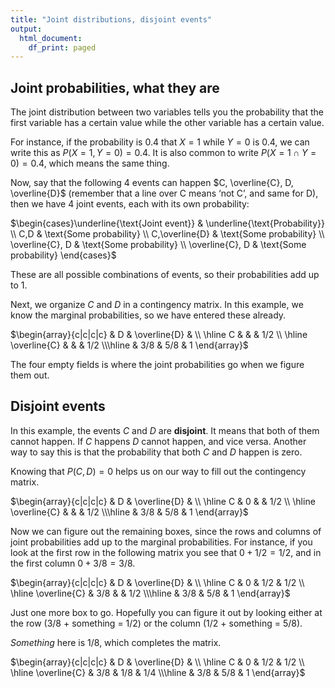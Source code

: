```yaml
---
title: "Joint distributions, disjoint events"
output:
  html_document:
    df_print: paged
---
```


## Joint probabilities, what they are

The joint distribution between two variables tells you the probability that the first variable has a certain value while the other variable has a certain value.

For instance, if the probability is 0.4 that $X=1$ while $Y=0$ is 0.4, we can write this as $P(X=1, Y=0)=0.4$. It is also common to write $P(X=1 \cap Y=0)=0.4$, which means the same thing.

Now, say that the following 4 events can happen $C, \overline{C}, D, \overline{D}$ (remember that a line over C means 'not C', and same for D), then we have 4 joint events, each with its own probability:

$\begin{cases}\underline{\text{Joint event}} & \underline{\text{Probability}} \\ C,D & \text{Some probability} \\ C,\overline{D} & \text{Some probability} \\ \overline{C}, D & \text{Some probability} \\ \overline{C}, D & \text{Some probability} \end{cases}$

These are all possible combinations of events, so their probabilities add up to 1.

Next, we organize $C$ and $D$ in a contingency matrix. In this example, we know the marginal probabilities, so we have entered these already. 

$\begin{array}{c|c|c|c} & D & \overline{D} & \\ \hline C &  &  & 1/2 \\ \hline \overline{C} &  &  & 1/2 \\\hline & 3/8 & 5/8 & 1 \end{array}$

The four empty fields is where the joint probabilities go when we figure them out.

## Disjoint events

In this example, the events $C$ and $D$ are **disjoint**. It means that both of them cannot happen. If $C$ happens $D$ cannot happen, and vice versa. Another way to say this is that the probability that both $C$ and $D$ happen is zero.

Knowing that $P(C,D)=0$ helps us on our way to fill out the contingency matrix.

$\begin{array}{c|c|c|c} & D & \overline{D} & \\ \hline C & 0  &  & 1/2 \\ \hline \overline{C} &  &  & 1/2 \\\hline & 3/8 & 5/8 & 1 \end{array}$

Now we can figure out the remaining boxes, since the rows and columns of joint probabilities add up to the marginal probabilities. For instance, if you look at the first row in the following matrix you see that $0+1/2 = 1/2$, and in the first column $0+3/8 = 3/8$.

$\begin{array}{c|c|c|c} & D & \overline{D} & \\ \hline C & 0 & 1/2 & 1/2 \\ \hline \overline{C} & 3/8 &  & 1/2 \\\hline & 3/8 & 5/8 & 1 \end{array}$

Just one more box to go. Hopefully you can figure it out by looking either at the row (3/8 + something = 1/2) or the column (1/2 + something = 5/8). 

*Something* here is 1/8, which completes the matrix.

$\begin{array}{c|c|c|c} & D & \overline{D} & \\ \hline C & 0 & 1/2 & 1/2 \\ \hline \overline{C} & 3/8 & 1/8 & 1/4 \\\hline & 3/8 & 5/8 & 1 \end{array}$